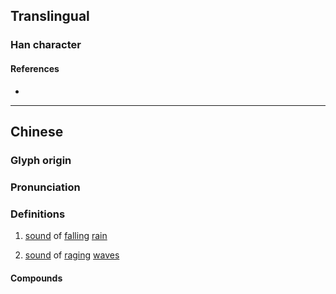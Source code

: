{{character info}}
==Translingual==

===Han character===
{{Han char|rn=85|rad=水|as=18|sn=21|four=32146|canj=EBWI|ids=⿰氵爵}}

====References====
* {{Han ref|kx=0662.110|dkj=18735|dj=1071.140|hdz=31789.030|uh=7042|ud=28738|bh=F461|bd=62561}}

----

==Chinese==
{{zh-forms|alt=𤅪,𤅥}}

===Glyph origin===
{{Han etym}}

===Pronunciation===
{{zh-pron
|m=zhuó,jiào,zé
|c=ziu3,zok6,zuk1
|mc=y
|oc=y
|ma=
|cat=
}}

===Definitions===
{{zh-hanzi}}

# {{lb|zh|onomatopoeia}} [[sound]] of [[falling]] [[rain]]
# {{lb|zh|onomatopoeia}} [[sound]] of [[raging]] [[wave]]s

====Compounds====
{{zh-der|澩灂|瀺灂|灂灂}}